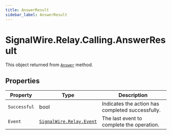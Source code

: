 ```yaml
---
title: AnswerResult
sidebar_label: AnswerResult
---
```


[signalwire-relay-event]: ../../event
[call]: ../call#answer

# SignalWire.Relay.Calling.AnswerResult

This object returned from [`Answer`][call] method.

## Properties

| Property | Type | Description |
| -------- | ---- | ----------- |
| `Successful` | bool | Indicates the action has completed successfully. |
| `Event` | [`SignalWire.Relay.Event`][signalwire-relay-event] | The last event to complete the operation. |